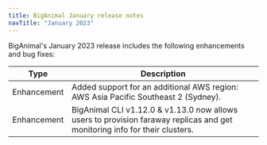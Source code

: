 ```yaml
---
title: BigAnimal January release notes
navTitle: "January 2023"
---
```


BigAnimal's January 2023 release includes the following enhancements and bug fixes:

|    Type     |                                                           Description                                                           |
| ----------- | ------------------------------------------------------------------------------------------------------------------------------- |
| Enhancement | Added support for an additional AWS region: AWS Asia Pacific Southeast 2 (Sydney).                                               |
| Enhancement | BigAnimal CLI v1.12.0 & v1.13.0 now allows users to provision faraway replicas and get monitoring info for their clusters. |
  